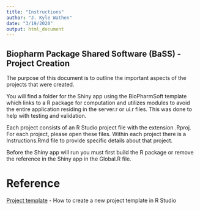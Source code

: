 ```yaml
---
title: "Instructions"
author: "J. Kyle Wathen"
date: "3/19/2020"
output: html_document
---
```

## Biopharm Package Shared Software (BaSS) - Project Creation
The purpose of this document is to outline the important aspects of the projects that were created.  

You will find a folder for the Shiny app using the BioPharmSoft template which links to a R package for computation and utilizes modules to avoid the entire application residing in the server.r or ui.r files.  This was done to help with testing and validation.  

Each project consists of an R Studio project file with the extension .Rproj.  For each project, please open these files. Within each project there is a Instructions.Rmd file to provide specific details about that project. 

Before the Shiny app will run you must first build the R package or remove the reference in the Shiny app in the Global.R file. 

# Reference
[Project template](https://rstudio.github.io/rstudio-extensions/rstudio_project_templates.html ) - How to create a new project template in R Studio
